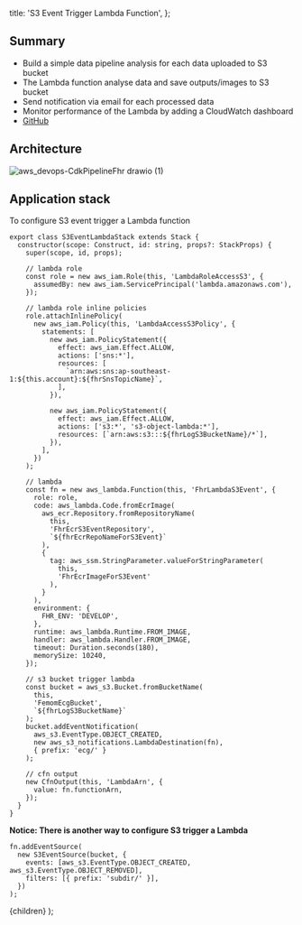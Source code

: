   title: 'S3 Event Trigger Lambda Function',
};


## Summary

- Build a simple data pipeline analysis for each data uploaded to S3 bucket
- The Lambda function analyse data and save outputs/images to S3 bucket
- Send notification via email for each processed data
- Monitor performance of the Lambda by adding a CloudWatch dashboard
- [GitHub](https://github.com/entest-hai/aws-devops/tree/cdk-ts-lambda-s3-event)

## Architecture

![aws_devops-CdkPipelineFhr drawio (1)](https://user-images.githubusercontent.com/20411077/160513645-299a9660-dc64-4663-bd65-bfff886cca55.png)

## Application stack

To configure S3 event trigger a Lambda function

```tsx
export class S3EventLambdaStack extends Stack {
  constructor(scope: Construct, id: string, props?: StackProps) {
    super(scope, id, props);

    // lambda role
    const role = new aws_iam.Role(this, 'LambdaRoleAccessS3', {
      assumedBy: new aws_iam.ServicePrincipal('lambda.amazonaws.com'),
    });

    // lambda role inline policies
    role.attachInlinePolicy(
      new aws_iam.Policy(this, 'LambdaAccessS3Policy', {
        statements: [
          new aws_iam.PolicyStatement({
            effect: aws_iam.Effect.ALLOW,
            actions: ['sns:*'],
            resources: [
              `arn:aws:sns:ap-southeast-1:${this.account}:${fhrSnsTopicName}`,
            ],
          }),

          new aws_iam.PolicyStatement({
            effect: aws_iam.Effect.ALLOW,
            actions: ['s3:*', 's3-object-lambda:*'],
            resources: [`arn:aws:s3:::${fhrLogS3BucketName}/*`],
          }),
        ],
      })
    );

    // lambda
    const fn = new aws_lambda.Function(this, 'FhrLambdaS3Event', {
      role: role,
      code: aws_lambda.Code.fromEcrImage(
        aws_ecr.Repository.fromRepositoryName(
          this,
          'FhrEcrS3EventRepository',
          `${fhrEcrRepoNameForS3Event}`
        ),
        {
          tag: aws_ssm.StringParameter.valueForStringParameter(
            this,
            'FhrEcrImageForS3Event'
          ),
        }
      ),
      environment: {
        FHR_ENV: 'DEVELOP',
      },
      runtime: aws_lambda.Runtime.FROM_IMAGE,
      handler: aws_lambda.Handler.FROM_IMAGE,
      timeout: Duration.seconds(180),
      memorySize: 10240,
    });

    // s3 bucket trigger lambda
    const bucket = aws_s3.Bucket.fromBucketName(
      this,
      'FemomEcgBucket',
      `${fhrLogS3BucketName}`
    );
    bucket.addEventNotification(
      aws_s3.EventType.OBJECT_CREATED,
      new aws_s3_notifications.LambdaDestination(fn),
      { prefix: 'ecg/' }
    );

    // cfn output
    new CfnOutput(this, 'LambdaArn', {
      value: fn.functionArn,
    });
  }
}
```

**Notice: There is another way to configure S3 trigger a Lambda**

```tsx
fn.addEventSource(
  new S3EventSource(bucket, {
    events: [aws_s3.EventType.OBJECT_CREATED, aws_s3.EventType.OBJECT_REMOVED],
    filters: [{ prefix: 'subdir/' }],
  })
);
```

  <MyLayoutTest frontmatter={meta}>{children}</MyLayoutTest>
);
